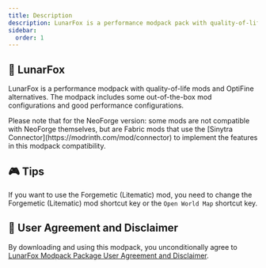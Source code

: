 ```yaml
---
title: Description
description: LunarFox is a performance modpack pack with quality-of-life mods and OptiFine alternatives. The modpack includes some out-of-the-box mod configurations and good performance configurations.
sidebar:
  order: 1
---
```



<LinkCard
    title="Download LunarFox"
    description="Download From Modrinth."
    href="https://modrinth.com/modpack/lunarfox"
/>

## 🦊 LunarFox

LunarFox is a performance modpack with quality-of-life mods and OptiFine alternatives. The modpack includes some out-of-the-box mod configurations and good performance configurations.

<Aside>
Please note that for the NeoForge version: some mods are not compatible with NeoForge themselves, but are Fabric mods that use the [Sinytra Connector](https://modrinth.com/mod/connector) to implement the features in this modpack compatibility.
</Aside>

## 🎮 Tips

If you want to use the Forgemetic (Litematic) mod, you need to change the Forgemetic (Litematic) mod shortcut key or the `Open World Map` shortcut key.

## 🧾 User Agreement and Disclaimer

By downloading and using this modpack, you unconditionally agree to [LunarFox Modpack Package User Agreement and Disclaimer](./disclaimer).
